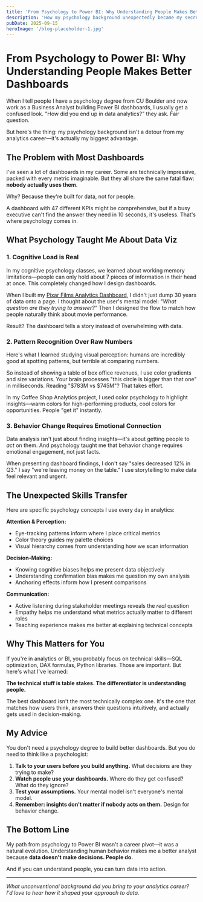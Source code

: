 ```yaml
---
title: 'From Psychology to Power BI: Why Understanding People Makes Better Dashboards'
description: 'How my psychology background unexpectedly became my secret weapon in data visualization and business intelligence'
pubDate: 2025-09-15
heroImage: '/blog-placeholder-1.jpg'
---
```


# From Psychology to Power BI: Why Understanding People Makes Better Dashboards

When I tell people I have a psychology degree from CU Boulder and now work as a Business Analyst building Power BI dashboards, I usually get a confused look. "How did you end up in data analytics?" they ask. Fair question.

But here's the thing: my psychology background isn't a detour from my analytics career—it's actually my biggest advantage.

## The Problem with Most Dashboards

I've seen a lot of dashboards in my career. Some are technically impressive, packed with every metric imaginable. But they all share the same fatal flaw: **nobody actually uses them**.

Why? Because they're built for data, not for people.

A dashboard with 47 different KPIs might be comprehensive, but if a busy executive can't find the answer they need in 10 seconds, it's useless. That's where psychology comes in.

## What Psychology Taught Me About Data Viz

### 1. **Cognitive Load is Real**

In my cognitive psychology classes, we learned about working memory limitations—people can only hold about 7 pieces of information in their head at once. This completely changed how I design dashboards.

When I built my [Pixar Films Analytics Dashboard](https://mavenanalytics.io/project/29361), I didn't just dump 30 years of data onto a page. I thought about the user's mental model: *"What question are they trying to answer?"* Then I designed the flow to match how people naturally think about movie performance.

Result? The dashboard tells a story instead of overwhelming with data.

### 2. **Pattern Recognition Over Raw Numbers**

Here's what I learned studying visual perception: humans are incredibly good at spotting patterns, but terrible at comparing numbers.

So instead of showing a table of box office revenues, I use color gradients and size variations. Your brain processes "this circle is bigger than that one" in milliseconds. Reading "$783M vs $745M"? That takes effort.

In my Coffee Shop Analytics project, I used color psychology to highlight insights—warm colors for high-performing products, cool colors for opportunities. People "get it" instantly.

### 3. **Behavior Change Requires Emotional Connection**

Data analysis isn't just about finding insights—it's about getting people to *act* on them. And psychology taught me that behavior change requires emotional engagement, not just facts.

When presenting dashboard findings, I don't say "sales decreased 12% in Q3." I say "we're leaving money on the table." I use storytelling to make data feel relevant and urgent.

## The Unexpected Skills Transfer

Here are specific psychology concepts I use every day in analytics:

**Attention & Perception:**
- Eye-tracking patterns inform where I place critical metrics
- Color theory guides my palette choices
- Visual hierarchy comes from understanding how we scan information

**Decision-Making:**
- Knowing cognitive biases helps me present data objectively
- Understanding confirmation bias makes me question my own analysis
- Anchoring effects inform how I present comparisons

**Communication:**
- Active listening during stakeholder meetings reveals the *real* question
- Empathy helps me understand what metrics actually matter to different roles
- Teaching experience makes me better at explaining technical concepts

## Why This Matters for You

If you're in analytics or BI, you probably focus on technical skills—SQL optimization, DAX formulas, Python libraries. Those are important. But here's what I've learned:

**The technical stuff is table stakes. The differentiator is understanding people.**

The best dashboard isn't the most technically complex one. It's the one that matches how users think, answers their questions intuitively, and actually gets used in decision-making.

## My Advice

You don't need a psychology degree to build better dashboards. But you do need to think like a psychologist:

1. **Talk to your users before you build anything.** What decisions are they trying to make?
2. **Watch people use your dashboards.** Where do they get confused? What do they ignore?
3. **Test your assumptions.** Your mental model isn't everyone's mental model.
4. **Remember: insights don't matter if nobody acts on them.** Design for behavior change.

## The Bottom Line

My path from psychology to Power BI wasn't a career pivot—it was a natural evolution. Understanding human behavior makes me a better analyst because **data doesn't make decisions. People do.**

And if you can understand people, you can turn data into action.

---

*What unconventional background did you bring to your analytics career? I'd love to hear how it shaped your approach to data.*
